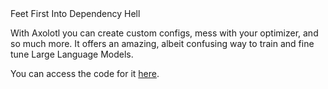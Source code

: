 <Title>Axolotl</Title>
<Tagline>Feet First Into Dependency Hell</Tagline>

With Axolotl you can create custom configs, mess with your optimizer, and so much more. It offers an amazing, albeit confusing way to train and fine tune Large Language Models.

You can access the code for it [here](https://github.com/OpenAccess-AI-Collective/axolotl).